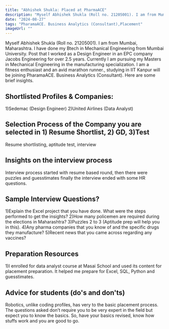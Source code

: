 ```yaml
---
title: "Abhishek Shukla: Placed at PharmaACE"
description: "Myself Abhishek Shukla (Roll no. 21205001). I am from Mumbai, Maharashtra. I have done my Btech in Mechanical Engineering from Mumbai University. Post that I worked as a Design Engineer in an EPC company Jacobs Engineering for over 2.5 years. Currently I am pursuing my Masters in Mechanical Engineering in the manufacturing specialization. I am a fitness enthusiast and an avid marathon runner.: PharamaACE. Business Analytics (Consultant)"
date: "2024-08-27"
tags: "PharamaACE. Business Analytics (Consultant),Placement"
imageUrl: ""
---
```


Myself Abhishek Shukla (Roll no. 21205001). I am from Mumbai, Maharashtra. I have done my Btech in Mechanical Engineering from Mumbai University. Post that I worked as a Design Engineer in an EPC company Jacobs Engineering for over 2.5 years. Currently I am pursuing my Masters in Mechanical Engineering in the manufacturing specialization. I am a fitness enthusiast and an avid marathon runner., studying in IIT Kanpur will be joining PharamaACE. Business Analytics (Consultant). Here are some brief insights. 

## Shortlisted Profiles & Companies:
1)Sedemac (Design Engineer) 2)United Airlines (Data Analyst)

## Selection Process of the Company you are selected in 1) Resume Shortlist, 2) GD, 3)Test
Resume shortlisting, aptitude test, interview

##  Insights on the interview process
Interview process started with resume based round, then there were puzzles and guesstimates finally the interview ended with some HR questions.

## Sample Interview Questions? 
1)Explain the Excel project that you have done. What were the steps performed to get the insights? 2)How many policemen are required during the elections in Maharashtra? 3)Puzzles 2 to 3 (Aptitude prep will help you in this). 4)Any pharma companies that you know of and the specific drugs they manufacture? 5)Recent news that you came across regarding any vaccines?

## Preparation Resources
1)I enrolled for data analyst course at Masai School and used its content for placement preparation. It helped me prepare for Excel, SQL, Python and guesstimates.

## Advice for students (do's and don'ts)
Robotics, unlike coding profiles, has very to the basic placement process. The questions asked don’t require you to be very expert in the field but expect you to know the basics. So, have your basics revised, know how stuffs work and you are good to go.

